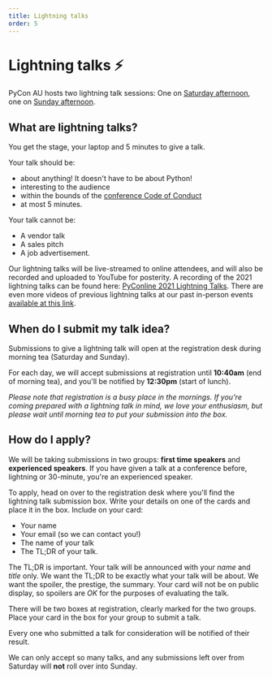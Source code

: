 ```yaml
---
title: Lightning talks
order: 5
---
```


# Lightning talks ⚡️

PyCon AU hosts two lightning talk sessions: One on [Saturday afternoon](https://2023.pycon.org.au/program/UAR3GC/), one on [Sunday afternoon](https://2023.pycon.org.au/program/ARMG8D/). 

## What are lightning talks?

You get the stage, your laptop and 5 minutes to give a talk. 

Your talk should be:

 * about anything! It doesn't have to be about Python!
 * interesting to the audience
 * within the bounds of the [conference Code of Conduct](https://2023.pycon.org.au/safety/)
 * at most 5 minutes. 

Your talk cannot be:
 
 * A vendor talk
 * A sales pitch
 * A job advertisement.

Our lightning talks will be live-streamed to online attendees, and will also be recorded and uploaded to YouTube for posterity. A recording of the 2021 lightning talks can be found here: [PyConline 2021 Lightning Talks](https://www.youtube.com/watch?v=vT4mhZHoHtI). There are even more videos of previous lightning talks at our past in-person events [available at this link](https://www.youtube.com/user/PyConAU/search?query=lightning).


## When do I submit my talk idea?

Submissions to give a lightning talk will open at the registration desk during morning tea (Saturday and Sunday).

For each day, we will accept submissions at registration until **10:40am** (end of morning tea), and you'll be notified by **12:30pm** (start of lunch).

_Please note that registration is a busy place in the mornings. If you're coming prepared with a lightning talk in mind, we love your enthusiasm, but please wait until morning tea to put your submission into the box._


## How do I apply?

We will be taking submissions in two groups: **first time speakers** and **experienced speakers**. If you have given a talk at a conference before, lightning or 30-minute, you're an experienced speaker. 

To apply, head on over to the registration desk where you'll find the lightning talk submission box. Write your details on one of the cards and place it in the box. Include on your card:

 * Your name
 * Your email (so we can contact you!)
 * The name of your talk
 * The TL;DR of your talk. 

The TL;DR is important. Your talk will be announced with your _name_ and _title_ only. We want the TL;DR to be exactly what your talk will be about. We want the spoiler, the prestige, the summary. Your card will not be on public display, so spoilers are *OK* for the purposes of evaluating the talk.

There will be two boxes at registration, clearly marked for the two groups. Place your card in the box for your group to submit a talk.

Every one who submitted a talk for consideration will be notified of their result. 

We can only accept so many talks, and any submissions left over from Saturday will **not** roll over into Sunday. 